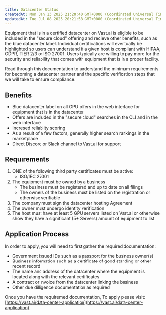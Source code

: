 ```yaml
---
title: Datacenter Status
createdAt: Mon Jan 13 2025 21:20:40 GMT+0000 (Coordinated Universal Time)
updatedAt: Tue Jul 08 2025 20:21:58 GMT+0000 (Coordinated Universal Time)
---
```


Equipment that is in a certified datacenter on Vast.ai is eligible to be included in the "secure cloud" offering and recieve other benefits, such as the blue datacenter label. Individual certifications will eventually be highlighted so users can understand if a given host is compliant with HIPAA, GDPR, TIER 2/3 or ISO 27001. Users typically are willing to pay more for the security and reliability that comes with equipment that is in a proper facility.

Read through this documentation to understand the minimum requirements for becoming a datacenter partner and the specific verification steps that we will take to ensure compliance.

## Benefits

- Blue datacenter label on all GPU offers  in the web interface for equipment that is in the datacenter
- Offers are included in the "secure cloud" searches in the CLI and in the web interface
- Incresed reliabilty scoring
- As a result of a few factors, generally higher search rankings in the marketplace
- Direct Discord or Slack channel to Vast.ai for support

## Requirements

1. ONE of the following third party certificates must be active:
   - ISO/IEC 27001
2. The equipment must be owned by a business
   - The business must be registered and up to date on all filings
   - The owners of the business must be listed on the registration or otherwise verifiable
3. The company must sign the datacenter hosting Agreement
4. The owner must undergo identity verification
5. The host must have at least 5 GPU servers listed on Vast.ai or otherwise show they have a significant (5+ Servers) amount of equipment to list

## Application Process

In order to apply, you will need to first gather the required documentation:

- Government issued IDs such as a passport for the business owner(s)
- Business information such as a certificate of good standing or other recent record
- The name and address of the datacenter where the equipment is located along with the relevant certificates
- A contract or invoice from the datacenter linking the business
- Other due dilligence documentation as required

Once you have the requiremed documentation, To apply please visit: [https://vast.ai/data-center-application](https://vast.ai/data-center-application)

